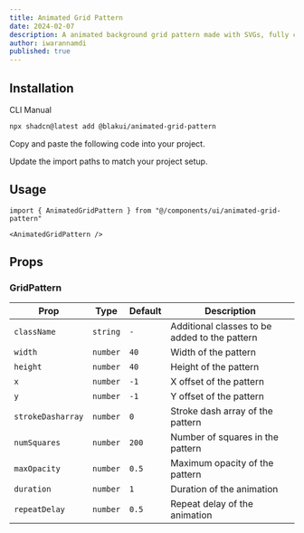 ```yaml
---
title: Animated Grid Pattern
date: 2024-02-07
description: A animated background grid pattern made with SVGs, fully customizable using Tailwind CSS.
author: iwarannamdi
published: true
---
```


<ComponentPreview name="animated-grid-pattern-demo" />

## Installation

<Tabs defaultValue="cli">

<TabsList>
  <TabsTrigger value="cli">CLI</TabsTrigger>
  <TabsTrigger value="manual">Manual</TabsTrigger>
</TabsList>
<TabsContent value="cli">

```bash
npx shadcn@latest add @blakui/animated-grid-pattern
```

</TabsContent>

<TabsContent value="manual">

<Steps>

<Step>Copy and paste the following code into your project.</Step>

<ComponentSource name="animated-grid-pattern" />

<Step>Update the import paths to match your project setup.</Step>

</Steps>

</TabsContent>

</Tabs>

## Usage

```tsx showLineNumbers
import { AnimatedGridPattern } from "@/components/ui/animated-grid-pattern"
```

```tsx showLineNumbers
<AnimatedGridPattern />
```

## Props

### GridPattern

| Prop              | Type     | Default | Description                                   |
| ----------------- | -------- | ------- | --------------------------------------------- |
| `className`       | `string` | `-`     | Additional classes to be added to the pattern |
| `width`           | `number` | `40`    | Width of the pattern                          |
| `height`          | `number` | `40`    | Height of the pattern                         |
| `x`               | `number` | `-1`    | X offset of the pattern                       |
| `y`               | `number` | `-1`    | Y offset of the pattern                       |
| `strokeDasharray` | `number` | `0`     | Stroke dash array of the pattern              |
| `numSquares`      | `number` | `200`   | Number of squares in the pattern              |
| `maxOpacity`      | `number` | `0.5`   | Maximum opacity of the pattern                |
| `duration`        | `number` | `1`     | Duration of the animation                     |
| `repeatDelay`     | `number` | `0.5`   | Repeat delay of the animation                 |
